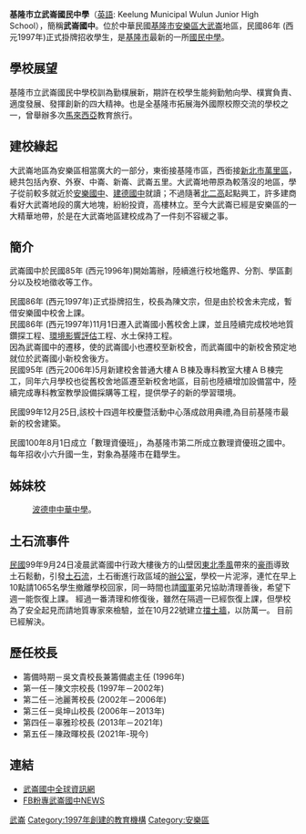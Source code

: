 {{Infobox School
|name           =基隆市立武崙國民中學
|other_name =Keelung Municipal Wulun Junior High School
|image          =
|motto          =勤樸展新
|established    =1997年
|type           =市立[[國民中學|國民中學]]
|district       =[[臺灣|臺灣]][[基隆市|基隆市]][[安樂區|安樂區]]
|grades         =3個年級共26個班
|principal      =[[陳政暉|陳政暉]]
|location       =204基隆市安樂區<br>武崙街205號
|website        =[http://www.wljh.kl.edu.tw 武崙國中全球資訊網]
}}
'''基隆市立武崙國民中學'''（[[英語|英語]]: Keelung Municipal Wulun Junior High School），簡稱'''武崙國中'''。位於中華民國[[基隆市|基隆市]][[安樂區|安樂區]][[大武崙|大武崙]]地區，民國86年 (西元1997年)正式掛牌招收學生，是[[基隆市|基隆市]]最新的一所[[國民中學|國民中學]]。

==學校展望==
基隆市立武崙國民中學校訓為勤樸展新，期許在校學生能夠勤勉向學、樸實負責、適度發展、發揮創新的四大精神。也是全基隆市拓展海外國際校際交流的學校之一，曾舉辦多次[[馬來西亞|馬來西亞]]教育旅行。

==建校緣起==
大武崙地區為安樂區相當廣大的一部分，東銜接基隆市區，西銜接[[新北市|新北市]][[萬里區|萬里區]]，總共包括內寮、外寮、中崙、新崙、武崙五里。大武崙地帶原為較落沒的地區，學子從前較多就近於[[安樂國中|安樂國中]]、[[建德國中|建德國中]]就讀；不過隨著[[北二高|北二高]]起點興工，許多建商看好大武崙地段的廣大地塊，紛紛投資，高樓林立。至今大武崙已經是安樂區的一大精華地帶，於是在大武崙地區建校成為了一件刻不容緩之事。

==簡介==
武崙國中於民國85年 (西元1996年)開始籌辦，陸續進行校地鑑界、分割、學區劃分以及校地徵收等工作。

民國86年 (西元1997年)正式掛牌招生，校長為陳文宗，但是由於校舍未完成，暫借安樂國中校舍上課。<br />民國86年 (西元1997年)11月1日遷入武崙國小舊校舍上課，並且陸續完成校地地質鑽探工程、[[環境影響評估|環境影響評估]]工程、水土保持工程。<br />因為武崙國中的遷移，使的武崙國小也遷校至新校舍，而武崙國中的新校舍預定地就位於武崙國小新校舍後方。<br />民國95年 (西元2006年)5月新建校舍普通大樓ＡＢ棟及專科教室大樓ＡＢ棟完工，同年六月學校也從舊校舍地區遷至新校舍地區，目前也陸續增加設備當中，陸續完成專科教室教學設備採購等工程，提供學子的新的學習環境。

民國99年12月25日,該校十四週年校慶暨活動中心落成啟用典禮,為目前基隆市最新的校舍建築。

民國100年8月1日成立「數理資優班」，為基隆市第二所成立數理資優班之國中。每年招收小六升國一生，對象為基隆市在籍學生。


==姊妹校==
:{{flagicon|MAS}}[[波德申中華中學|波德申中華中學]]。

==土石流事件==

[[中華民國|民國]]99年9月24日凌晨武崙國中行政大樓後方的山壁因[[東北季風|東北季風]]帶來的[[豪雨|豪雨]]導致土石鬆動，引發[[土石流|土石流]]，土石衝進行政區域的[[辦公室|辦公室]]，學校一片泥濘，連忙在早上10點請1065名學生撤離學校回家，同一時間也請[[中華民國國軍|國軍]]弟兄協助清理善後，希望下週一能恢復上課。
經過一番清理和修復後，雖然在隔週一已經恢復上課，但學校為了安全起見而請地質專家來檢驗，並在10月22號建立[[擋土牆|擋土牆]]，以防萬一。
目前已經解決。

==歷任校長==
*籌備時期－吳文貴校長兼籌備處主任 (1996年)
*第一任－陳文宗校長 (1997年－2002年)
*第二任－池麗菁校長 (2002年－2006年)
*第三任－吳坤山校長 (2006年－2013年)
*第四任－辜雅珍校長 (2013年－2021年)
*第五任－陳政暉校長 (2021年-現今)

==連結==
*[http://www.wljh.kl.edu.tw 武崙國中全球資訊網] {{Wayback|url=http://www.wljh.kl.edu.tw/ |date=20201127021921 }}
*[https://www.facebook.com/%E6%AD%A6%E5%B4%99%E5%9C%8B%E4%B8%ADnews-1098325910214561/ FB粉專武崙國中NEWS] {{Wayback|url=https://www.facebook.com/%E6%AD%A6%E5%B4%99%E5%9C%8B%E4%B8%ADnews-1098325910214561/ |date=20191201125904 }}
{{基隆市國民中學}}
[[Category:基隆市立國民中學|武崙]]
[[Category:1997年創建的教育機構|Category:1997年創建的教育機構]]
[[Category:安樂區|Category:安樂區]]